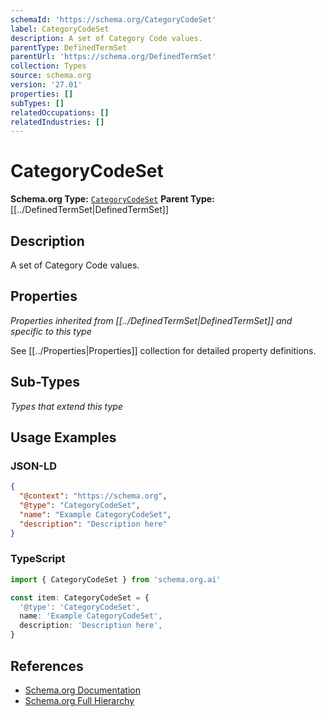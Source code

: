 ```yaml
---
schemaId: 'https://schema.org/CategoryCodeSet'
label: CategoryCodeSet
description: A set of Category Code values.
parentType: DefinedTermSet
parentUrl: 'https://schema.org/DefinedTermSet'
collection: Types
source: schema.org
version: '27.01'
properties: []
subTypes: []
relatedOccupations: []
relatedIndustries: []
---
```

# CategoryCodeSet

**Schema.org Type:** [`CategoryCodeSet`](https://schema.org/CategoryCodeSet)
**Parent Type:** [[../DefinedTermSet|DefinedTermSet]]

## Description

A set of Category Code values.

## Properties

*Properties inherited from [[../DefinedTermSet|DefinedTermSet]] and specific to this type*

See [[../Properties|Properties]] collection for detailed property definitions.

## Sub-Types

*Types that extend this type*

## Usage Examples

### JSON-LD

```json
{
  "@context": "https://schema.org",
  "@type": "CategoryCodeSet",
  "name": "Example CategoryCodeSet",
  "description": "Description here"
}
```

### TypeScript

```typescript
import { CategoryCodeSet } from 'schema.org.ai'

const item: CategoryCodeSet = {
  '@type': 'CategoryCodeSet',
  name: 'Example CategoryCodeSet',
  description: 'Description here',
}
```

## References

- [Schema.org Documentation](https://schema.org/CategoryCodeSet)
- [Schema.org Full Hierarchy](https://schema.org/docs/full.html)
